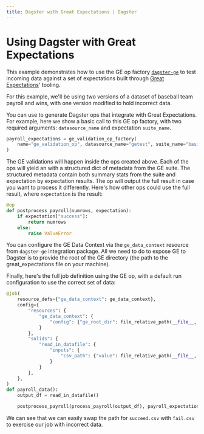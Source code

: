```yaml
---
title: Dagster with Great Expectations | Dagster
---
```


# Using Dagster with Great Expectations

<CodeReferenceLink filePath="examples/ge_example" />

This example demonstrates how to use the GE op factory [`dagster-ge`](/\_apidocs/libraries/dagster_ge) to test incoming data against a set of expectations built through [Great Expectations](https://docs.greatexpectations.io/en/latest/)' tooling.

For this example, we'll be using two versions of a dataset of baseball team payroll and wins, with one version modified to hold incorrect data.

You can use <PyObject module="dagster_ge" object="ge_validation_op_factory" /> to generate Dagster ops that integrate with Great Expectations. For example, here we show a basic call to this GE op factory, with two required arguments: `datasource_name` and expectation `suite_name`.

```python file=../../ge_example/ge_example/ge_demo.py startafter=start_ge_demo_marker_factory endbefore=end_ge_demo_marker_factory
payroll_expectations = ge_validation_op_factory(
    name="ge_validation_op", datasource_name="getest", suite_name="basic.warning"
)
```

The GE validations will happen inside the ops created above. Each of the ops will yield an <PyObject object="ExpectationResult" /> with a structured dict of metadata from the GE suite. The structured metadata contain both summary stats from the suite and expectation by expectation results. The op will output the full result in case you want to process it differently. Here's how other ops could use the full result, where `expectation` is the result:

```python file=../../ge_example/ge_example/ge_demo.py startafter=start_ge_demo_marker_op endbefore=end_ge_demo_marker_op
@op
def postprocess_payroll(numrows, expectation):
    if expectation["success"]:
        return numrows
    else:
        raise ValueError
```

You can configure the GE Data Context via the `ge_data_context` resource from `dagster-ge` integration package. All we need to do to expose GE to Dagster is to provide the root of the GE directory (the path to the great_expectations file on your machine).

Finally, here's the full job definition using the GE op, with a default run configuration to use the correct set of data:

```python file=../../ge_example/ge_example/ge_demo.py startafter=start_ge_demo_marker_job endbefore=end_ge_demo_marker_job
@job(
    resource_defs={"ge_data_context": ge_data_context},
    config={
        "resources": {
            "ge_data_context": {
                "config": {"ge_root_dir": file_relative_path(__file__, "./great_expectations")}
            }
        },
        "solids": {
            "read_in_datafile": {
                "inputs": {
                    "csv_path": {"value": file_relative_path(__file__, "./data/succeed.csv")}
                }
            }
        },
    },
)
def payroll_data():
    output_df = read_in_datafile()

    postprocess_payroll(process_payroll(output_df), payroll_expectations(output_df))
```

We can see that we can easily swap the path for `succeed.csv` with `fail.csv` to exercise our job with incorrect data.
